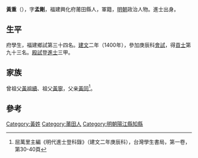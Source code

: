 {{Otheruses|other=名为黄重的其他人物|黄重}}

'''黃重'''（{{bd|1373年||？}}），字'''孟剛'''，福建興化府莆田縣人，軍籍，[[明朝|明朝]]政治人物。進士出身。

== 生平 ==
府學生，福建鄉試第三十四名。[[建文|建文]]二年（1400年），參加庚辰科[[會試|會試]]，得[[貢士|貢士]]第九十三名。[[殿試|殿試]]登[[進士|進士]]三甲。

== 家族 ==
曾祖父[[黃祖續|黃祖續]]、祖父[[黃寧|黃寧]]，父亲[[黃同|黃同]]<ref>屈萬里主編《明代進士登科錄》（建文二年庚辰科），台灣學生書局，第一卷，第30-40頁</ref>。

==參考==
{{reflist}}

{{start box}}
{{s-off}}
{{s-before|[[梁潛|梁潛]]}}
{{s-title|明朝陽江縣知縣|1400年－永樂年間}}
{{s-vacant|不詳|next=[[林星_(明朝)|林星]]}}
{{end box}}

{{建文二年庚辰科殿試金榜}}

{{Authority control}}

{{DEFAULTSORT:}}
[[Category:黃姓|Category:黃姓]]
[[Category:莆田人|Category:莆田人]]
[[Category:明朝陽江縣知縣|Category:明朝陽江縣知縣]]


{{明朝人物小作品}}